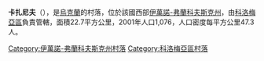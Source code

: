 {{coord|48|39|22|N|25|0|28|E|scale:30000|display=title}}

'''卡扎尼夫'''（{{lang-uk|Казанів}}），是[[烏克蘭|烏克蘭]]的村落，位於該國西部[[伊萬諾-弗蘭科夫斯克州|伊萬諾-弗蘭科夫斯克州]]，由[[科洛梅亞區|科洛梅亞區]]負責管轄，面積22.7平方公里，2001年人口1,076，人口密度每平方公里47.3人。

{{DEFAULTSORT:Казанів}}
[[Category:伊萬諾-弗蘭科夫斯克州村落|Category:伊萬諾-弗蘭科夫斯克州村落]]
[[Category:科洛梅亞區村落|Category:科洛梅亞區村落]]


{{IvanoFrankivsk-geo-stub}}